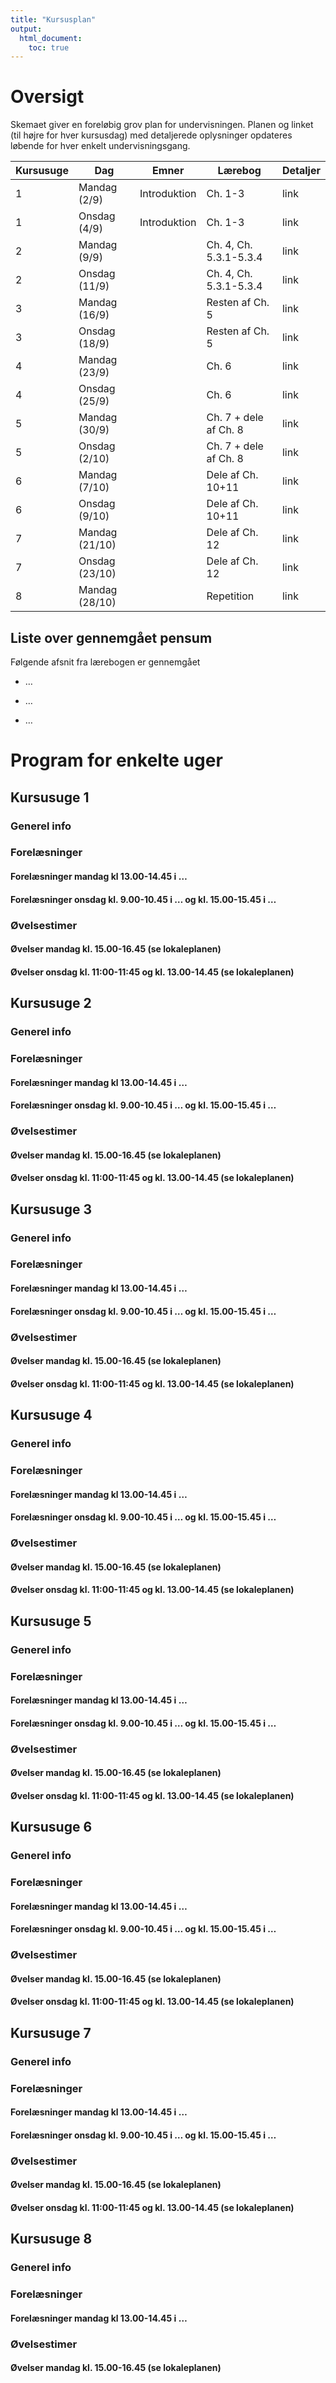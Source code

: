 ```yaml
---
title: "Kursusplan"
output: 
  html_document:
    toc: true
---
```


# Oversigt

Skemaet giver en foreløbig grov plan for undervisningen. Planen og linket (til højre for hver kursusdag) med detaljerede oplysninger opdateres løbende for hver enkelt undervisningsgang.

Kursusuge | Dag | Emner | Lærebog | Detaljer 
----------| --- | ----- | ------- | -------- 
1 | Mandag (2/9) | Introduktion | Ch. 1-3 | link 
1 | Onsdag (4/9) | Introduktion | Ch. 1-3 | link  
2 | Mandag (9/9) |  | Ch. 4, Ch. 5.3.1-5.3.4 | link 
2 | Onsdag (11/9) |  | Ch. 4, Ch. 5.3.1-5.3.4 | link  
3 | Mandag (16/9) |  | Resten af Ch. 5 | link 
3 | Onsdag (18/9) |  | Resten af Ch. 5 | link  
4 | Mandag (23/9) |  | Ch. 6 | link 
4 | Onsdag (25/9) |  | Ch. 6 | link  
5 | Mandag (30/9) |  | Ch. 7 + dele af Ch. 8 | link 
5 | Onsdag (2/10) |  | Ch. 7 + dele af Ch. 8 | link  
6 | Mandag (7/10) |  | Dele af Ch. 10+11 | link 
6 | Onsdag (9/10) |  | Dele af Ch. 10+11 | link  
7 | Mandag (21/10) |  | Dele af Ch. 12 | link 
7 | Onsdag (23/10) |  | Dele af Ch. 12 | link  
8 | Mandag (28/10) |  | Repetition | link  

## Liste over gennemgået pensum

Følgende afsnit fra lærebogen er gennemgået

* ...

* ...

* ...

# Program for enkelte uger

## Kursusuge 1

### Generel info

### Forelæsninger

#### Forelæsninger mandag kl 13.00-14.45 i ...

#### Forelæsninger onsdag kl. 9.00-10.45 i ... og kl. 15.00-15.45 i ...

### Øvelsestimer

#### Øvelser mandag kl. 15.00-16.45 (se lokaleplanen)

#### Øvelser onsdag kl. 11:00-11:45 og kl. 13.00-14.45 (se lokaleplanen)




## Kursusuge 2

### Generel info

### Forelæsninger

#### Forelæsninger mandag kl 13.00-14.45 i ...

#### Forelæsninger onsdag kl. 9.00-10.45 i ... og kl. 15.00-15.45 i ...

### Øvelsestimer

#### Øvelser mandag kl. 15.00-16.45 (se lokaleplanen)

#### Øvelser onsdag kl. 11:00-11:45 og kl. 13.00-14.45 (se lokaleplanen)




## Kursusuge 3

### Generel info

### Forelæsninger

#### Forelæsninger mandag kl 13.00-14.45 i ...

#### Forelæsninger onsdag kl. 9.00-10.45 i ... og kl. 15.00-15.45 i ...

### Øvelsestimer

#### Øvelser mandag kl. 15.00-16.45 (se lokaleplanen)

#### Øvelser onsdag kl. 11:00-11:45 og kl. 13.00-14.45 (se lokaleplanen)




## Kursusuge 4

### Generel info

### Forelæsninger

#### Forelæsninger mandag kl 13.00-14.45 i ...

#### Forelæsninger onsdag kl. 9.00-10.45 i ... og kl. 15.00-15.45 i ...

### Øvelsestimer

#### Øvelser mandag kl. 15.00-16.45 (se lokaleplanen)

#### Øvelser onsdag kl. 11:00-11:45 og kl. 13.00-14.45 (se lokaleplanen)




## Kursusuge 5

### Generel info

### Forelæsninger

#### Forelæsninger mandag kl 13.00-14.45 i ...

#### Forelæsninger onsdag kl. 9.00-10.45 i ... og kl. 15.00-15.45 i ...

### Øvelsestimer

#### Øvelser mandag kl. 15.00-16.45 (se lokaleplanen)

#### Øvelser onsdag kl. 11:00-11:45 og kl. 13.00-14.45 (se lokaleplanen)




## Kursusuge 6

### Generel info

### Forelæsninger

#### Forelæsninger mandag kl 13.00-14.45 i ...

#### Forelæsninger onsdag kl. 9.00-10.45 i ... og kl. 15.00-15.45 i ...

### Øvelsestimer

#### Øvelser mandag kl. 15.00-16.45 (se lokaleplanen)

#### Øvelser onsdag kl. 11:00-11:45 og kl. 13.00-14.45 (se lokaleplanen)



## Kursusuge 7

### Generel info

### Forelæsninger

#### Forelæsninger mandag kl 13.00-14.45 i ...

#### Forelæsninger onsdag kl. 9.00-10.45 i ... og kl. 15.00-15.45 i ...

### Øvelsestimer

#### Øvelser mandag kl. 15.00-16.45 (se lokaleplanen)

#### Øvelser onsdag kl. 11:00-11:45 og kl. 13.00-14.45 (se lokaleplanen)




## Kursusuge 8 

### Generel info

### Forelæsninger

#### Forelæsninger mandag kl 13.00-14.45 i ...

### Øvelsestimer

#### Øvelser mandag kl. 15.00-16.45 (se lokaleplanen)


